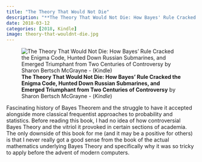 ```yaml
---
title: "The Theory That Would Not Die"
description: "**The Theory That Would Not Die: How Bayes' Rule Cracked the Enigma Code, Hunted Down Russian Submarines, and Emerged Triumphant from Two Centuries of Controversy** by Sharon Bertsch McGrayne‎ - (*Kindle*)"
date: 2018-03-12
categories: [2018, Kindle]
image: theory-that-wouldnt-die.jpg
---
```

![**The Theory That Would Not Die: How Bayes' Rule Cracked the Enigma Code, Hunted Down Russian Submarines, and Emerged Triumphant from Two Centuries of Controversy** by Sharon Bertsch McGrayne‎ - (*Kindle*)](theory-that-wouldnt-die.jpg){fig-align="left"}

Fascinating history of Bayes Theorem and the struggle to have it accepted alongside more classical frequentist approaches to probability and statistics. Before reading this book, I had no idea of how controversial Bayes Theory and the vitriol it provoked in certain sections of academia. The only downside of this book for me (and it may be a positive for others) is that I never really got a good sense from the book of the actual mathematics underlying Bayes Theory and specifically why it was so tricky to apply before the advent of modern computers.